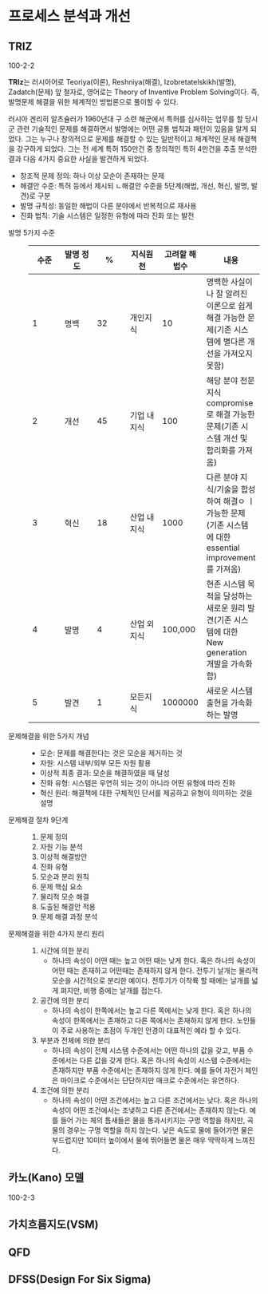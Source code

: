 # 프로세스 분석과 개선 {#sec-process-analysis-improvement}

## TRIZ

:::{.callout-tip icon=false title="기출"}
100-2-2
:::

**TRIz**는 러시아어로 Teoriya(이론), Reshniya(해결), Izobretatelskikh(발명), Zadatch(문제) 앞 철자로, 영어로는 Theory of Inventive Problem Solving이다. 즉, 발명문제 해결을 위한 체계적인 방법론으로 풀이할 수 있다.

러시아 겐리히 알츠슐러가 1960년대 구 소련 해군에서 특허를 심사하는 업무를 할 당시 군 관련 기술적인 문제를 해결하면서 발명에는 어떤 공통 법칙과 패턴이 있음을 알게 되었다. 그는 누구나 창의적으로 문제를 해결할 수 있는 일반적이고 체계적인 문제 해결책을 강구하게 되었다. 그는 전 세계 특허 150만건 중 창의적인 특허 4만건을 추출 분석한 결과 다음 4가지 중요한 사실을 발견하게 되었다.

- 창조적 문제 정의: 하나 이상 모순이 존재하는 문제
- 해결안 수준: 특허 등에서 제시되 ㄴ해결안 수준을 5단계(해법, 개선, 혁신, 발명, 발견)로 구분
- 발명 규칙성: 동일한 해법이 다른 분야에서 반복적으로 재사용
- 진화 법칙: 기술 시스템은 일정한 유형에 따라 진화 또는 발전

발명 5가지 수준
: 수준|발명 정도|%|지식원천|고려할 해법수|내용
-|-|-|-|-|-
1|명백|32|개인지식|10|명백한 사실이나 잘 알려진 이론으로 쉽게 해결 가능한 문제(기존 시스템에 별다른 개선을 가져오지 못함)
2|개선|45|기업 내 지식|100|해당 분야 전문지식 compromise로 해결 가능한 문제(기존 시스템 개선 및 합리화를 가져옴)
3|혁신|18|산업 내 지식|1000|다른 분야 지식/기술을 합성하여 해결ㅇ ㅣ가능한 문제(기존 시스템에 대한 essential improvement를 가져옴)
4|발명|4|산업 외 지식|100,000|현존 시스템 목적을 달성하는 새로운 원리 발견(기존 시스템에 대한 New generation 개발을 가속화함)
5|발견|1|모든지식|1000000|새로운 시스템 출현을 가속화하는 발명

문제해결을 위한 5가지 개념
: - 모순: 문제를 해결한다는 것은 모순을 제거하는 것
- 자원: 시스템 내부/외부 모든 자원 활용
- 이상적 최종 결과: 모순을 해결하였을 때 달성
- 진화 유형: 시스템은 우연히 되는 것이 아니라 어떤 유형에 따라 진화
- 혁신 원리: 해결책에 대한 구체적인 단서를 제공하고 유형이 의미하는 것을 설명

문제해결 절차 9단계
: 1. 문제 정의
2. 자원 기능 분석
3. 이상적 해결방안
4. 진화 유형
5. 모순과 분리 원칙
6. 문제 핵심 요소
7. 물리적 모순 해결
8. 도출된 해결안 적용
9. 문제 해결 과정 분석

문제해결을 위한 4가지 분리 원리
: 1. 시간에 의한 분리
        - 하나의 속성이 어떤 때는 높고 어떤 때는 낮게 한다. 혹은 하나의 속성이 어떤 때는 존재하고 어떤때는 존재하지 않게 한다. 전투기 날개는 물리적 모순을 시간적으로 분리한 예이다. 전투기가 이착륙 할 때에는 날개를 넓게 펴지만, 비행 중에는 날개를 접는다.
2. 공간에 의한 분리
        - 하나의 속성이 한쪽에서는 높고 다른 쪽에서는 낮게 한다. 혹은 하나의 속성이 한쪽에서는 존재하고 다른 쪽에서는 존재하지 않게 한다. 노인들이 주로 사용하는 초점이 두개인 안경이 대표적인 예라 할 수 있다.
3. 부분과 전체에 의한 분리
        - 하나의 속성이 전체 시스템 수준에서는 어떤 하나의 값을 갖고, 부품 수준에서는 다른 값을 갖게 한다. 혹은 하나의 속성이 시스템 수준에서는 존재하지만 부품 수준에서는 존재하지 않게 한다. 예를 들어 자전거 체인은 마이크로 수준에서는 단단하지만 매크로 수준에서는 유연하다.
4. 조건에 의한 분리
        - 하나의 속성이 어떤 조건에서는 높고 다른 조건에서는 낮다. 혹은 하나의 속성이 어떤 조건에서는 조냊하고 다른 존건에서는 존재하지 않는다. 예를 들어 가는 체의 틈새들은 물을 통과시키지는 구멍 역할을 하지만, 곡물의 경우는 구명 역할을 하지 않는다. 낮은 속도로 물에 들어가면 물은 부드럽지만 10미터 높이에서 물에 뛰어들면 물은 매우 딱딱하게 느껴진다.

## 카노(Kano) 모델

:::{.callout-tip icon=false title="기출"}
100-2-3
:::



## 가치흐름지도(VSM)

## QFD

## DFSS(Design For Six Sigma)


